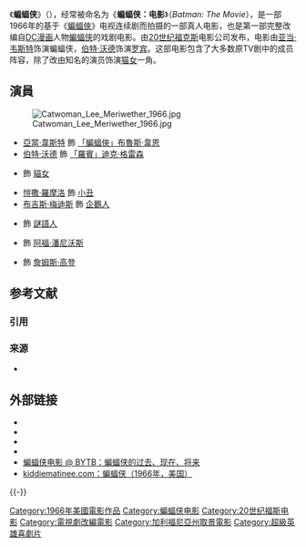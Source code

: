 {{Infobox film
|name = 蝙蝠侠
|original_name = {{lang|en|''Batman''}}
|image = <!-- 檔案不存在 Batman1966Poster.jpg ，可從英文維基百科取得 -->
|caption = 公映的海报
|producer = [[威廉·多兹尔|威廉·多兹尔]]
|writer = [[小洛伦佐·森珀|小洛伦佐·森珀]]
|based on = {{Based on|[[蝙蝠俠|蝙蝠俠]]|{{nowrap|[[鲍勃·凯恩|鲍勃·凯恩]]}}<br />[[比尔·芬格|比尔·芬格]]}}
|starring = [[亚当·韦斯特|亚当·韦斯特]]<br />[[伯特·沃德|伯特·沃德]]<br />[[李·梅里韦瑟|李·梅里韦瑟]]<br />[[恺撒·罗摩洛|恺撒·罗摩洛]]<br />[[布吉斯·梅迪斯|布吉斯·梅迪斯]]<br />[[弗兰克·高尔谢|弗兰克·高尔谢]]
|director = [[莱斯利·H·马丁森|莱斯利·H·马丁森]]
|cinematography = 霍华德·施瓦兹
|editing = [[哈里·哲思塔德|哈里·哲思塔德]]
|studio = [[二十世纪福克斯|二十世纪福克斯电影公司]]<br />威廉·多兹尔公司<br />格林隆公司
|distributor = [[二十世纪福克斯|二十世纪福克斯]]
|released = {{Film date|1966|7|30}}
|runtime = 104分钟
|language = 英语
|music = [[尼尔森·里德尔|尼尔森·里德尔]]<br />[[Neal_Hefti|Neal Hefti]]<br />{{Small|（主题曲）}}
|country = {{USA}}
|budget = [[美元|US$]]1,540,000<ref>Solomon, Aubrey. ''Twentieth Century Fox: A Corporate and Financial History (The Scarecrow Filmmakers Series)''. Lanham, Maryland: Scarecrow Press, 1989. ISBN 978-0-8108-4244-1. p254</ref>
| gross = 170万美元（美国东部标准时间。美国/加拿大租赁）<ref>"Big Rental Pictures of 1966", ''Variety'', 4 January 1967 p 8</ref>
}}
《'''蝙蝠侠'''》（{{lang-en|''Batman''}}），经常被命名为《'''蝙蝠侠：电影'''》（''Batman: The Movie''），是一部1966年的基于《[[蝙蝠俠_(電視劇)|蝙蝠俠]]》电视连续剧而拍摄的一部真人电影，也是第一部完整改编自[[DC漫画|DC漫画]]人物[[蝙蝠侠|蝙蝠侠]]的戏剧电影。由[[20世纪福克斯|20世纪福克斯]]电影公司发布，电影由[[亚当·韦斯特|亚当·韦斯特]]饰演蝙蝠侠，[[伯特·沃德|伯特·沃德]]饰演[[罗宾_(漫画)|罗宾]]。这部电影包含了大多数原TV剧中的成员阵容，除了改由知名的演员{{link-en|李·麥瑞威瑟|Lee Meriwether}}饰演[[猫女|猫女]]一角。

== 演員 ==
[[File:Catwoman_Lee_Meriwether_1966.jpg|thumb]]
* [[亞當·韋斯特|亞當·韋斯特]] 飾 [[蝙蝠俠|「蝙蝠俠」布魯斯·韋恩]]
* [[伯特·沃德|伯特·沃德]] 飾 [[迪克·格雷森|「羅賓」迪克·格雷森]]
* {{link-en|李·麥瑞威瑟|Lee Meriwether}} 飾 [[貓女|貓女]]
* [[愷撒·羅摩洛|愷撒·羅摩洛]] 飾 [[小丑_(角色)|小丑]]
* [[布吉斯·梅迪斯|布吉斯·梅迪斯]] 飾 [[企鵝人|企鵝人]]
* {{link-en|弗蘭克·喬辛|Frank Gorshin}} 飾 [[謎語人|謎語人]]
* {{link-en|艾倫·奈皮爾|Alan Napier}} 飾 [[阿福·潘尼沃斯|阿福·潘尼沃斯]]
* {{link-en|尼爾·漢密爾頓 (演員)|Neil Hamilton (actor)|尼爾·漢密爾頓}} 飾 [[詹姆斯·高登_(漫畫)|詹姆斯·高登]]

== 参考文献 ==
=== 引用 ===
{{Reflist}}

=== 来源 ===
* {{cite news |first = Geoff |last = Boucher |url = http://herocomplex.latimes.com/2010/05/17/batman-flash-gordon-lorenzo-semple-jr/ |title = Camp it up: The writer of ‘Batman’ and ‘Flash Gordon’ answers five questions |date = 2010-05-17 |newspaper = [[Los_Angeles_Times|Los Angeles Times]] |accessdate =  |archive-date = 2012-10-15 |archive-url = https://web.archive.org/web/20121015005510/http://herocomplex.latimes.com/2010/05/17/batman-flash-gordon-lorenzo-semple-jr/ |dead-url = no }}

== 外部链接 ==
{{Wikiquote}}
* {{IMDb title|0060153|Batman}}
* {{tcmdb title|68177|Batman}}
* {{Allmovie title|4277|Batman}}
* {{Rotten-tomatoes|batman_the_movie|Batman}}
* [https://web.archive.org/web/20061004153401/http://www.batmanytb.com/movies/60/index.php 蝙蝠侠电影 @ BYTB：蝙蝠侠的过去、现在、将来]
* [https://web.archive.org/web/20101220084913/http://kiddiematinee.com/b-batman.html kiddiematinee.com：蝙蝠侠（1966年，美国）]

{{-}}
{{其他媒體的蝙蝠俠}}
{{DC漫画电影}}

{{DEFAULTSORT:Batman (1966 Film)}}
[[Category:1966年美國電影作品|Category:1966年美國電影作品]]
[[Category:蝙蝠侠电影|Category:蝙蝠侠电影]]
[[Category:20世纪福斯电影|Category:20世纪福斯电影]]
[[Category:電視劇改編電影|Category:電視劇改編電影]]
[[Category:加利福尼亞州取景電影|Category:加利福尼亞州取景電影]]
[[Category:超級英雄喜劇片|Category:超級英雄喜劇片]]